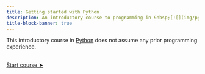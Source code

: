 ```yaml
---
title: Getting started with Python
description: An introductory course to programming in &nbsp;[![](img/python_logo.svg){width="3.6%" fig-alt="noshadow"}](https://www.python.org/)
title-block-banner: true
---
```


:::{.topdef}

This introductory course in [Python](https://www.python.org/) does not assume any prior programming experience.

:::

<br>
[[Start course ➤](run.qmd)]{.topinline}
